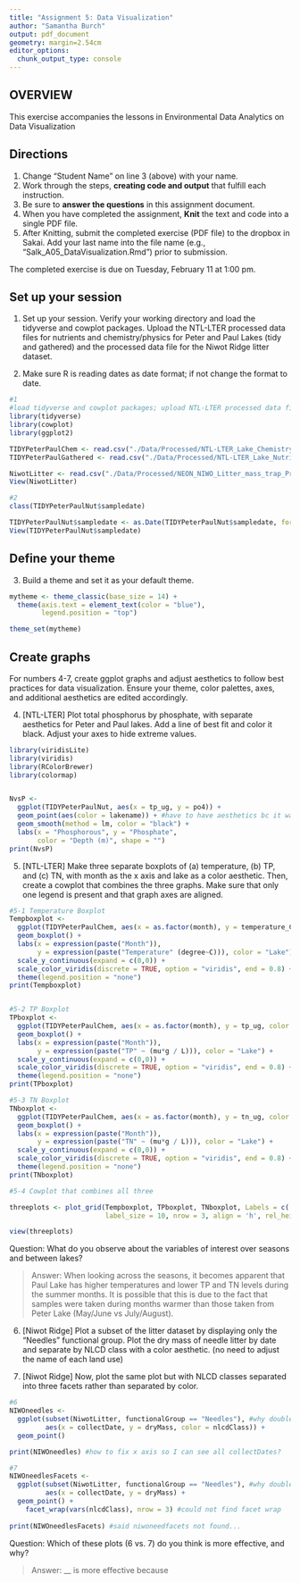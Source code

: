 ```yaml
---
title: "Assignment 5: Data Visualization"
author: "Samantha Burch"
output: pdf_document
geometry: margin=2.54cm
editor_options: 
  chunk_output_type: console
---
```


## OVERVIEW

This exercise accompanies the lessons in Environmental Data Analytics on Data Visualization 

## Directions
1. Change "Student Name" on line 3 (above) with your name.
3. Work through the steps, **creating code and output** that fulfill each instruction.
4. Be sure to **answer the questions** in this assignment document.
6. When you have completed the assignment, **Knit** the text and code into a single PDF file.
8. After Knitting, submit the completed exercise (PDF file) to the dropbox in Sakai. Add your last name into the file name (e.g., "Salk_A05_DataVisualization.Rmd") prior to submission.

The completed exercise is due on Tuesday, February 11 at 1:00 pm.



## Set up your session 
1. Set up your session. Verify your working directory and load the tidyverse and cowplot packages. Upload the NTL-LTER processed data files for nutrients and chemistry/physics for Peter and Paul Lakes (tidy and gathered) and the processed data file for the Niwot Ridge litter dataset. 

2. Make sure R is reading dates as date format; if not change the format to date.

```r
#1
#load tidyverse and cowplot packages; upload NTL-LTER processed data files (Peter and Paul) and processed data file for Niwot
library(tidyverse)
library(cowplot)
library(ggplot2)

TIDYPeterPaulChem <- read.csv("./Data/Processed/NTL-LTER_Lake_Chemistry_Nutrients_PeterPaul_Processed.csv")
TIDYPeterPaulGathered <- read.csv("./Data/Processed/NTL-LTER_Lake_Nutrients_PeterPaulGathered_Processed.csv")

NiwotLitter <- read.csv("./Data/Processed/NEON_NIWO_Litter_mass_trap_Processed.csv")
View(NiwotLitter)

#2
class(TIDYPeterPaulNut$sampledate)

TIDYPeterPaulNut$sampledate <- as.Date(TIDYPeterPaulNut$sampledate, format = "%Y-%m-%d")
View(TIDYPeterPaulNut$sampledate)


```
## Define your theme
3. Build a theme and set it as your default theme.

```r

mytheme <- theme_classic(base_size = 14) +
  theme(axis.text = element_text(color = "blue"), 
        legend.position = "top")

theme_set(mytheme)
```

## Create graphs
For numbers 4-7, create ggplot graphs and adjust aesthetics to follow best practices for data visualization. Ensure your theme, color palettes, axes, and additional aesthetics are edited accordingly.

4. [NTL-LTER] Plot total phosphorus by phosphate, with separate aesthetics for Peter and Paul lakes. Add a line of best fit and color it black. Adjust your axes to hide extreme values.

```r
library(viridisLite)
library(viridis)
library(RColorBrewer)
library(colormap)


NvsP <-
  ggplot(TIDYPeterPaulNut, aes(x = tp_ug, y = po4)) +
  geom_point(aes(color = lakename)) + #have to have aesthetics bc it was looking for a color named lakename, which wouldn't work but works with aesthetic
  geom_smooth(method = lm, color = "black") +
  labs(x = "Phosphorous", y = "Phosphate",
       color = "Depth (m)", shape = "")
print(NvsP)

```


5. [NTL-LTER] Make three separate boxplots of (a) temperature, (b) TP, and (c) TN, with month as the x axis and lake as a color aesthetic. Then, create a cowplot that combines the three graphs. Make sure that only one legend is present and that graph axes are aligned.

```r

#5-1 Temperature Boxplot
Tempboxplot <-
  ggplot(TIDYPeterPaulChem, aes(x = as.factor(month), y = temperature_C, color = lakename)) +
  geom_boxplot() +
  labs(x = expression(paste("Month")),
       y = expression(paste("Temperature" (degree~C))), color = "Lake") + 
  scale_y_continuous(expand = c(0,0)) +
  scale_color_viridis(discrete = TRUE, option = "viridis", end = 0.8) +
  theme(legend.position = "none") 
print(Tempboxplot)


#5-2 TP Boxplot
TPboxplot <-
  ggplot(TIDYPeterPaulChem, aes(x = as.factor(month), y = tp_ug, color = lakename)) +
  geom_boxplot() +
  labs(x = expression(paste("Month")),
       y = expression(paste("TP" ~ (mu*g / L))), color = "Lake") + 
  scale_y_continuous(expand = c(0,0)) +
  scale_color_viridis(discrete = TRUE, option = "viridis", end = 0.8) +
  theme(legend.position = "none") 
print(TPboxplot)

#5-3 TN Boxplot
TNboxplot <-
  ggplot(TIDYPeterPaulChem, aes(x = as.factor(month), y = tn_ug, color = lakename)) +
  geom_boxplot() +
  labs(x = expression(paste("Month")),
       y = expression(paste("TN" ~ (mu*g / L))), color = "Lake") + 
  scale_y_continuous(expand = c(0,0)) +
  scale_color_viridis(discrete = TRUE, option = "viridis", end = 0.8) +
  theme(legend.position = "none")
print(TNboxplot)

#5-4 Cowplot that combines all three

threeplots <- plot_grid(Tempboxplot, TPboxplot, TNboxplot, Labels = c('Temp', 'TP', 'TN'),
                        label_size = 10, nrow = 3, align = 'h', rel_heights = c(1.25, 1, 1))

view(threeplots)
```

Question: What do you observe about the variables of interest over seasons and between lakes? 

> Answer: When looking across the seasons, it becomes apparent that Paul Lake has higher temperatures and lower TP and TN levels during the summer months. It is possible that this is due to the fact that samples were taken during months warmer than those taken from Peter Lake (May/June vs July/August).

6. [Niwot Ridge] Plot a subset of the litter dataset by displaying only the "Needles" functional group. Plot the dry mass of needle litter by date and separate by NLCD class with a color aesthetic. (no need to adjust the name of each land use)

7. [Niwot Ridge] Now, plot the same plot but with NLCD classes separated into three facets rather than separated by color. 

```r

#6
NIWOneedles <- 
  ggplot(subset(NiwotLitter, functionalGroup == "Needles"), #why double equal signs?
         aes(x = collectDate, y = dryMass, color = nlcdClass)) +
  geom_point()

print(NIWOneedles) #how to fix x axis so I can see all collectDates?

#7
NIWOneedlesFacets <- 
  ggplot(subset(NiwotLitter, functionalGroup == "Needles"), #why double equal signs?
         aes(x = collectDate, y = dryMass) +
  geom_point() +
    facet_wrap(vars(nlcdClass), nrow = 3) #could not find facet wrap
  
print(NIWOneedlesFacets) #said niwoneedfacets not found...

```

Question: Which of these plots (6 vs. 7) do you think is more effective, and why? 

> Answer: __ is more effective because